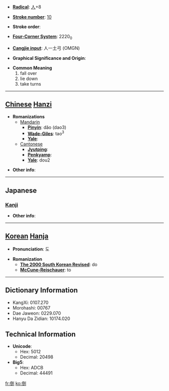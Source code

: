 * '''[[Wiktionary:Chinese radical index| Radical]]''': [[Wiktionary:Chinese radical index 人|人]]+8

* '''[[Wiktionary:Chinese total strokes index|Stroke number]]''': [[Wiktionary:Chinese total strokes index 10|10]]

* '''Stroke order''': 

* '''[[Wiktionary:Chinese four corner index|Four-Corner System]]''': 2220<sub>0</sub>

* '''[[Wiktionary:Chinese Cangjie index|Cangjie input]]''': 人一土弓 (OMGN)

* '''Graphical Significance and Origin''': 

* '''Common Meaning'''
*#fall over
*# lie down
*# take turns


----

== [[Chinese]] [[Hanzi]] ==

* '''Romanizations'''
** [[Mandarin]]
*** '''[[Pinyin]]''': dǎo (dao3)
*** '''[[Wade-Giles]]''': tao<sup>3</sup>
*** '''[[Yale]]''': 
**[[Cantonese]]
***'''[[Jyutping]]''':
***'''[[Penkyamp]]''': 
***'''[[Yale]]''': dou2

* '''Other info''': 

----

==Japanese==
===[[Kanji]]===
{{kanji|on readings=[[とう]] (tō)
|kun readings=[[たおれる]] (taoreru), [[たおす]] (taosu), [[さかさま]] (sakasama)
}}

* '''Other info''':  

----

== [[Korean]] [[Hanja]] ==

* '''Pronunciation''': 도

* '''Romanization'''
** '''[[The 2000 South Korean Revised Romanization|The 2000 South Korean Revised]]''': do
** '''[[McCune-Reischauer]]''': to

----

== Dictionary Information ==

* KangXi: 0107.270
* Morohashi: 00767
* Dae Jaweon: 0229.070
* Hanyu Da Zidian: 10174.020

== Technical Information ==

* '''Unicode''':
** Hex: 5012
** Decimal: 20498
* '''Big5''':
** Hex: ADCB
** Decimal: 44491

[[fr:倒]]
[[ko:倒]]